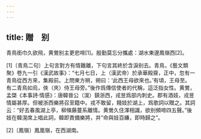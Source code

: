 ```yaml
---
---
---
```

title: 贈　别
---




青鳥銜巾久欲飛，黄鶯别主更悲啼[1]。殷勤莫忘分攜處：湖水東邊鳳嶺西[2]。

[1]〔青鳥二句〕上句言對方有情難離，下句言其終於含淚别去。青鳥，《藝文類聚》卷九一引《漢武故事》：“七月七日，上（漢武帝）於承華殿齋，正中，忽有一青鳥從西方來，集殿前。上問東方朔，朔曰：‘此西王母欲來也。’有頃，王母至。有二青鳥如烏，俠（夾）侍王母旁。”後作爲傳信使者的代稱，這泛指女性。黄鶯，孟棨《本事詩·情感》：唐韓晉公（滉）鎮浙西，戎昱爲部内刺史。郡有酒妓，戎昱情屬甚厚。但被浙西樂將召至籍中。戎不敢留，餞妓於湖上，爲歌詞以贈之。其詞云：“好去春風湖上亭，柳條藤蔓系離情。黄鶯久住渾相識，欲别頻啼四五聲。”後妓在韓滉席上唱此詞，韓即責備樂將，并“命與妓百縑，即時歸之”。

[2]〔鳳嶺〕鳳凰嶺，在西湖南。